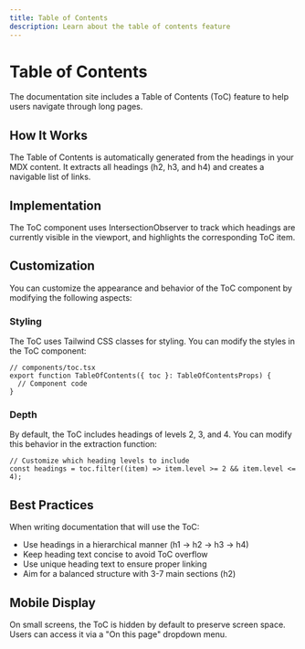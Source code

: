 ```yaml
---
title: Table of Contents
description: Learn about the table of contents feature
---
```


# Table of Contents

The documentation site includes a Table of Contents (ToC) feature to help users navigate through long pages.

## How It Works

The Table of Contents is automatically generated from the headings in your MDX content. It extracts all headings (h2, h3, and h4) and creates a navigable list of links.

## Implementation

The ToC component uses IntersectionObserver to track which headings are currently visible in the viewport, and highlights the corresponding ToC item.

## Customization

You can customize the appearance and behavior of the ToC component by modifying the following aspects:

### Styling

The ToC uses Tailwind CSS classes for styling. You can modify the styles in the ToC component:

```tsx
// components/toc.tsx
export function TableOfContents({ toc }: TableOfContentsProps) {
  // Component code
}
```

### Depth

By default, the ToC includes headings of levels 2, 3, and 4. You can modify this behavior in the extraction function:

```tsx
// Customize which heading levels to include
const headings = toc.filter((item) => item.level >= 2 && item.level <= 4);
```

## Best Practices

When writing documentation that will use the ToC:

- Use headings in a hierarchical manner (h1 → h2 → h3 → h4)
- Keep heading text concise to avoid ToC overflow
- Use unique heading text to ensure proper linking
- Aim for a balanced structure with 3-7 main sections (h2)

## Mobile Display

On small screens, the ToC is hidden by default to preserve screen space. Users can access it via a "On this page" dropdown menu.